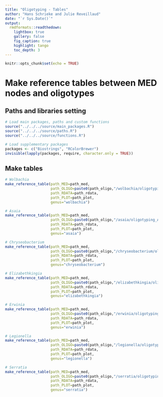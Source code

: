 ```yaml
---
title: "Oligotyping - Tables"
author: "Hans Schrieke and Julie Reveillaud"
date: "`r Sys.Date()`"
output: 
  rmdformats::readthedown:
    lightbox: true
    gallery: false
    fig_caption: true
    highlight: tango
    toc_depth: 3
---
```


```r
knitr::opts_chunk$set(echo = TRUE)
```

# Make reference tables between MED nodes and oligotypes

## Paths and libraries setting

```r
# Load main packages, paths and custom functions
source("../../../source/main_packages.R")
source("../../../source/paths.R")
source("../../../source/functions.R")

# Load supplementary packages
packages <- c("Biostrings", "RColorBrewer")
invisible(lapply(packages, require, character.only = TRUE))
```

## Make tables
```r
# Wolbachia
make_reference_table(path_MED=path_med,
                     path_OLIGO=paste0(path_oligo,"/wolbachia/oligotyping_Wolbachia_sequences-c2-s1-a0.0-A0-M10"), 
                     path_RDATA=path_rdata,
                     path_PLOT=path_plot, 
                     genus="wolbachia")

# Asaia
make_reference_table(path_MED=path_med,
                     path_OLIGO=paste0(path_oligo,"/asaia/oligotyping_Asaia_sequences-c5-s1-a0.0-A0-M10"), 
                     path_RDATA=path_rdata,
                     path_PLOT=path_plot, 
                     genus="asaia")

# Chryseobacterium
make_reference_table(path_MED=path_med,
                     path_OLIGO=paste0(path_oligo,"/chryseobacterium/oligotyping_Chryseobacterium_sequences-c3-s1-a0.0-A0-M10"), 
                     path_RDATA=path_rdata,
                     path_PLOT=path_plot, 
                     genus="chryseobacterium")

# Elizabethkingia
make_reference_table(path_MED=path_med,
                     path_OLIGO=paste0(path_oligo,"/elizabethkingia/oligotyping_Elizabethkingia_sequences-c1-s1-a0.0-A0-M10"), 
                     path_RDATA=path_rdata,
                     path_PLOT=path_plot, 
                     genus="elizabethkingia")

# Erwinia
make_reference_table(path_MED=path_med,
                     path_OLIGO=paste0(path_oligo,"/erwinia/oligotyping_Erwinia_sequences-c8-s1-a0.0-A0-M10"), 
                     path_RDATA=path_rdata,
                     path_PLOT=path_plot, 
                     genus="erwinia")

# Legionella
make_reference_table(path_MED=path_med,
                     path_OLIGO=paste0(path_oligo,"/legionella/oligotyping_Legionella_sequences-c4-s1-a0.0-A0-M10"), 
                     path_RDATA=path_rdata,
                     path_PLOT=path_plot, 
                     genus="legionella")

# Serratia
make_reference_table(path_MED=path_med,
                     path_OLIGO=paste0(path_oligo,"/serratia/oligotyping_Serratia_sequences-c1-s1-a0.0-A0-M10"), 
                     path_RDATA=path_rdata,
                     path_PLOT=path_plot, 
                     genus="serratia")
```


